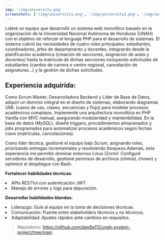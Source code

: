 ```yaml
---
img: '/img/university.png'
screenshots: ['/img/university1.png', '/img/university2.png', '/img/university3.png','/img/university4.png', '/img/university5.png', '/img/university6.png', 'img/university7.png','img/university8.png']
---
```


Lideré un equipo que desarrolló un sistema web monolítico basado en la organización de la Universidad Nacional 
Autónoma de Honduras (UNAH) con el objetivo de reforzar el lenguaje PHP para el desarrollo de sistemas. El sistema 
cubrió las necesidades de cuatro roles principales: estudiantes, coordinadores, jefes de departamento y docentes, 
integrando desde la planificación académica (creación de secciones, asignación de aulas y docentes) hasta la matrícula 
de dichas secciones incluyendo solicitudes de estudiantes (cambio de carrera o centro regional, cancelación de asignaturas...)
y la gestión de dichas solicitudes. 

## Experiencia adquirida: 

Como Scrum Master, Desarrolladora Backend y Líder de Base de Datos, adquirí un dominio integral en el diseño de sistemas, 
elaborando diagramas UML (casos de uso, clases, secuencias y flujo) para modelar procesos académicos complejos. Implementé
una arquitectura monolítica en PHP Vanilla con MVC manual, asegurando modularidad y mantenibilidad. En la base de datos (MySQL), 
diseñé triggers, procedimientos almacenados y jobs programados para automatizar procesos académicos según fechas clave 
(matrículas, cancelaciones).

Como líder técnica, gestioné el equipo bajo Scrum, asignando roles, priorizando entregas incrementales y resolviendo bloqueos.Además, 
esta experiencia me permitió dominar entornos Linux (Zorin): Configuré servidores de desarrollo, gestioné permisos de archivos 
(chmod, chown) y optimicé el despliegue con Bash.

**Fortalecer habilidades técnicas:**
<li>APIs RESTful con autenticación JWT.</li>
<li>Manejo de errores y logs para depuración.</li> 

**Desarrollar habilidades blandas:** 
<li>Liderazgo: Guié al equipo en la toma de decisiones técnicas.</li>
<li>Comunicación: Puente entre stakeholders técnicos y no técnicos.</li> 
<li>Adaptabilidad: Ajustes rápidos ante cambios en requisitos.</li>

>Repositorio: https://github.com/dan8a112/unah-system-project/tree/main 